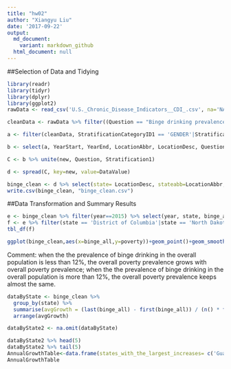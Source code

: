 ```yaml
---
title: "hw02"
author: "Xiangyu Liu"
date: '2017-09-22'
output:
  md_document:
    variant: markdown_github
  html_document: null
---
```

##Selection of Data and Tidying
```r
library(readr)
library(tidyr)
library(dplyr)
library(ggplot2)
rawData <- read_csv('U.S._Chronic_Disease_Indicators__CDI_.csv', na='NA')

cleanData <- rawData %>% filter((Question == "Binge drinking prevalence among adults aged >= 18 years"| Question =='Poverty')& DataValueType == 'Crude Prevalence' & DataValueUnit == '%') 

a <- filter(cleanData, StratificationCategoryID1 == 'GENDER'|StratificationCategoryID1 == 'OVERALL')

b <- select(a, YearStart, YearEnd, LocationAbbr, LocationDesc, Question, DataValue, Stratification1)

C <- b %>% unite(new, Question, Stratification1)

d <- spread(C, key=new, value=DataValue)

binge_clean <- d %>% select(state= LocationDesc, stateabb=LocationAbbr, year=YearStart, binge_all='Binge drinking prevalence among adults aged >= 18 years_Overall', binge_male='Binge drinking prevalence among adults aged >= 18 years_Male', binge_female='Binge drinking prevalence among adults aged >= 18 years_Female' ,poverty= Poverty_Overall)
write.csv(binge_clean, "binge_clean.csv")
```

##Data Transformation and Summary Results

```r
e <- binge_clean %>% filter(year==2015) %>% select(year, state, binge_all, binge_female, binge_male) %>% arrange(desc(binge_all))
f <- e %>% filter(state == 'District of Columbia'|state == 'North Dakota'|state == 'Wisconsin'|state == 'Guam'|state == 'Alaska'|state == 'Illinois'|state == 'Iowa'|state == 'Montana'|state == 'Minnesota'|state == 'Nebraska')
tbl_df(f)

```
```r
ggplot(binge_clean,aes(x=binge_all,y=poverty))+geom_point()+geom_smooth(method='loess')
```

Comment: when the the prevalence of binge drinking in the overall population is less than 12%, the overall poverty prevalence grows with overall poverty prevalence; when the the prevalence of binge drinking in the overall population is more than 12%, the overall poverty prevalence keeps almost the same.

```r
dataByState <- binge_clean %>% 
  group_by(state) %>%
  summarise(avgGrowth = (last(binge_all) - first(binge_all)) / (n() * first(binge_all))) %>% 
  arrange(avgGrowth)

dataByState2 <- na.omit(dataByState)

dataByState2 %>% head(5)
dataByState2 %>% tail(5)
AnnualGrowthTable<-data.frame(states_with_the_largest_increases= c('Guam','District of Columbia','Louisiana','West Virginia','Tennessee'), states_with_the_largest_decreases=c("Delaware","Nevada","South Dakota",'New Mexico','Maryland'))
AnnualGrowthTable
```

